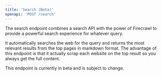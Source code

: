 ```yaml
---
title: 'Search (Beta)'
openapi: 'POST /search'
---
```




The search endpoint combines a search API with the power of Firecrawl to provide a powerful search experience for whatever query. 

It automatically searches the web for the query and returns the most relevant results from the top pages in markdown format. The advantage of this endpoint is that it actually scrap each website on the top result so you always get the full content.

This endpoint is currently in beta and is subject to change. 